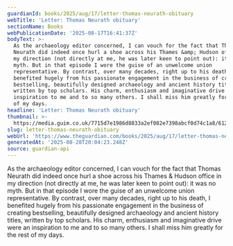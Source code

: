 ```yaml
---
guardianId: books/2025/aug/17/letter-thomas-neurath-obituary
webTitle: 'Letter: Thomas Neurath obituary'
sectionName: Books
webPublicationDate: '2025-08-17T16:41:37Z'
bodyText: >-
  As the archaeology editor concerned, I can vouch for the fact that Thomas
  Neurath did indeed once hurl a shoe across his Thames &amp; Hudson office in
  my direction (not directly at me, he was later keen to point out): it was no
  myth. But in that episode I wore the guise of an unwelcome union
  representative. By contrast, over many decades, right up to his death, I
  benefited hugely from his passionate engagement in the business of creating
  bestselling, beautifully designed archaeology and ancient history titles,
  written by top scholars. His charm, enthusiasm and imaginative drive were an
  inspiration to me and to so many others. I shall miss him greatly for the rest
  of my days.
headline: 'Letter: Thomas Neurath obituary'
thumbnail: >-
  https://media.guim.co.uk/7715d7e1986d8833a2ef082e7398abcf0d74c1a8/612_257_4207_3365/500.jpg
slug: letter-thomas-neurath-obituary
webUrl: 'https://www.theguardian.com/books/2025/aug/17/letter-thomas-neurath-obituary'
generatedAt: '2025-08-28T20:04:23.248Z'
source: guardian-api
---
```

As the archaeology editor concerned, I can vouch for the fact that Thomas Neurath did indeed once hurl a shoe across his Thames &amp; Hudson office in my direction (not directly at me, he was later keen to point out): it was no myth. But in that episode I wore the guise of an unwelcome union representative. By contrast, over many decades, right up to his death, I benefited hugely from his passionate engagement in the business of creating bestselling, beautifully designed archaeology and ancient history titles, written by top scholars. His charm, enthusiasm and imaginative drive were an inspiration to me and to so many others. I shall miss him greatly for the rest of my days.
